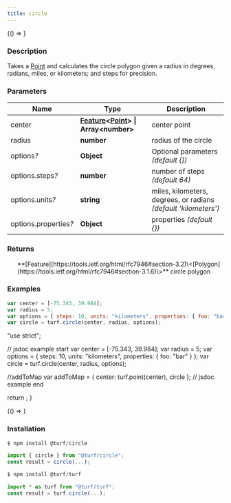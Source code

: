 ```yaml
---
title: circle
---
```



<!-- Expose turf as global var for experimenting in the browser console -->

<BrowserOnly>{() => <WindowTurfGlobal turf={turf} />}</BrowserOnly>

### Description

Takes a [Point](https://tools.ietf.org/html/rfc7946#section-3.1.2) and calculates the circle polygon given a radius in degrees, radians, miles, or kilometers; and steps for precision.

### Parameters

| Name                       | Type                                                                                                                                            | Description                                                     |
| -------------------------- | ----------------------------------------------------------------------------------------------------------------------------------------------- | --------------------------------------------------------------- |
| center                     | **[Feature](https://tools.ietf.org/html/rfc7946#section-3.2)\<[Point](https://tools.ietf.org/html/rfc7946#section-3.1.2)\> \| Array\<number\>** | center point                                                    |
| radius                     | **number**                                                                                                                                      | radius of the circle                                            |
| options<i>?</i>            | **Object**                                                                                                                                      | Optional parameters _(default \{\})_                            |
| options.steps<i>?</i>      | **number**                                                                                                                                      | number of steps _(default 64)_                                  |
| options.units<i>?</i>      | **string**                                                                                                                                      | miles, kilometers, degrees, or radians _(default 'kilometers')_ |
| options.properties<i>?</i> | **Object**                                                                                                                                      | properties _(default \{\})_                                     |

### Returns

<ul>
  **[Feature](https://tools.ietf.org/html/rfc7946#section-3.2)\<[Polygon](https://tools.ietf.org/html/rfc7946#section-3.1.6)\>** circle polygon

</ul>

### Examples

```javascript
var center = [-75.343, 39.984];
var radius = 5;
var options = { steps: 10, units: "kilometers", properties: { foo: "bar" } };
var circle = turf.circle(center, radius, options);
```

  "use strict";

  // jsdoc example start
  var center = [-75.343, 39.984];
  var radius = 5;
  var options = { steps: 10, units: "kilometers", properties: { foo: "bar" } };
  var circle = turf.circle(center, radius, options);

  //addToMap
  var addToMap = { center: turf.point(center), circle };
  // jsdoc example end

  return <ExampleMap addToMap={addToMap} />;
}

<!-- prettier-ignore -->
<BrowserOnly>{() => <Map0 />}</BrowserOnly>

### Installation

```javascript
$ npm install @turf/circle

import { circle } from "@turf/circle";
const result = circle(...);
```

```javascript
$ npm install @turf/turf

import * as turf from "@turf/turf";
const result = turf.circle(...);
```
